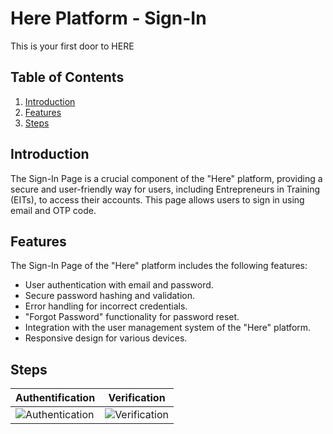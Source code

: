 # Here Platform - Sign-In

This is your first door to HERE

## Table of Contents

1. [Introduction](#introduction)
2. [Features](#features)
3. [Steps](#steps)

## Introduction

The Sign-In Page is a crucial component of the "Here" platform, providing a secure and user-friendly way for users, including Entrepreneurs in Training (EITs), to access their accounts. This page allows users to sign in using email and OTP code.


## Features

The Sign-In Page of the "Here" platform includes the following features:

- User authentication with email and password.
- Secure password hashing and validation.
- Error handling for incorrect credentials.
- "Forgot Password" functionality for password reset.
- Integration with the user management system of the "Here" platform.
- Responsive design for various devices.

## Steps

| Authentification          | Verification            |
| ------------------------- | ------------------------ |
| ![Authentication](../../.github/Container16_1.png) | ![Verification](../../.github/Container15_2.png) |
